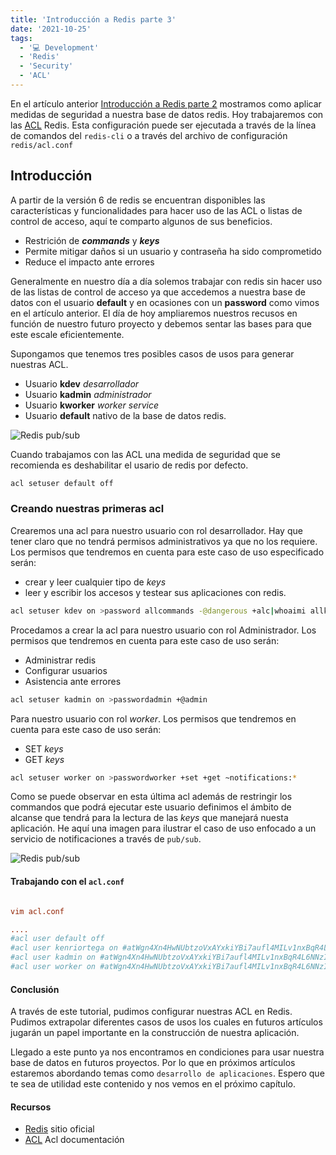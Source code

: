 ```yaml
---
title: 'Introducción a Redis parte 3'
date: '2021-10-25'
tags:
  - '💻 Development'
  - 'Redis'
  - 'Security'
  - 'ACL'
---
```



En el artículo anterior [Introducción a Redis parte 2](https://kenridev.vercel.app/blog/redis-serie-part-2) mostramos como aplicar medidas de seguridad a nuestra base de datos redis. Hoy trabajaremos con las [ACL](https://redis.io/topics/acl) Redis. Esta configuración puede ser ejecutada a través de la línea de comandos del `redis-cli` o a través del archivo de configuración `redis/acl.conf`


## Introducción

A partir de la versión 6 de redis se encuentran disponibles las características y funcionalidades para hacer uso de las ACL o listas de control de acceso, aquí te comparto algunos de sus beneficios.

- Restrición de ***commands*** y ***keys***
- Permite mitigar daños si un usuario y contraseña ha sido comprometido
- Reduce el impacto ante errores

Generalmente en nuestro día a día solemos trabajar con redis sin hacer uso de las listas de control de acceso ya que accedemos a nuestra base de datos con el usuario **default** y en ocasiones con un **password** como vimos en el artículo anterior. El día de hoy ampliaremos nuestros recusos en función de nuestro futuro proyecto y debemos sentar las bases para que este escale eficientemente.

Supongamos que tenemos tres posibles casos de usos para generar nuestras ACL.

- Usuario **kdev** *desarrollador*
- Usuario **kadmin** *administrador*
- Usuario **kworker** *worker service*
- Usuario **default** nativo de la base de datos redis.

![Redis pub/sub](/redis/redis-roles.png)

Cuando trabajamos con las ACL una medida de seguridad que se recomienda es deshabilitar el usario de redis por defecto.

```bash
acl setuser default off
```

### Creando nuestras primeras acl

Crearemos una acl para nuestro usuario con rol desarrollador. Hay que tener claro que no tendrá permisos administrativos ya que no los requiere. Los permisos que tendremos en cuenta para este caso de uso especificado serán:

- crear y leer cualquier tipo de *keys*
- leer y escribir los accesos y testear sus aplicaciones con redis.

```bash
acl setuser kdev on >password allcommands -@dangerous +alc|whoaimi allkeys
```

Procedamos a crear la acl para nuestro usuario con rol Administrador. Los permisos que tendremos en cuenta para este caso de uso serán:

- Administrar redis
- Configurar usuarios
- Asistencia ante errores

```bash
acl setuser kadmin on >passwordadmin +@admin
```

Para nuestro usuario con rol *worker*. Los permisos que tendremos en cuenta para este caso de uso serán:

- SET *keys*
- GET *keys*

```bash
acl setuser worker on >passwordworker +set +get ~notifications:*
```
Como se puede observar en esta última acl además de restringir los commandos que podrá ejecutar este usuario definimos el ámbito de alcanse que tendrá para la lectura de las *keys* que manejará nuesta aplicación. He aquí una imagen para ilustrar el caso de uso enfocado a un servicio de notificaciones a través de `pub/sub`.

![Redis pub/sub](/redis/redis-pubsub.png)

#### Trabajando con el `acl.conf`

```toml

vim acl.conf

....
#acl user default off
#acl user kenriortega on #atWgn4Xn4HwNUbtzoVxAYxkiYBi7aufl4MILv1nxBqR4L6NNzI0X6cE allcommands -@dangerous +alc|whoaimi allkeys
#acl user kadmin on #atWgn4Xn4HwNUbtzoVxAYxkiYBi7aufl4MILv1nxBqR4L6NNzI0X6cE +@admin
#acl user worker on #atWgn4Xn4HwNUbtzoVxAYxkiYBi7aufl4MILv1nxBqR4L6NNzI0X6cE +set +get ~notifications:allkeys
```

#### Conclusión

A través de este tutorial, pudimos configurar nuestras ACL en Redis. Pudimos extrapolar diferentes casos de usos los cuales en futuros artículos jugarán un papel importante en la construcción de nuestra aplicación.

Llegado a este punto ya nos encontramos en condiciones para usar nuestra base de datos en futuros proyectos. Por lo que en próximos artículos estaremos abordando temas como `desarrollo de aplicaciones`. Espero que te sea de utilidad este contenido y nos vemos en el próximo capítulo.


#### Recursos

- [Redis](https://redis.io/) sitio oficial
- [ACL](https://redis.io/topics/acl) Acl documentación

